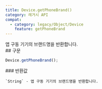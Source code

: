 ```yaml
---
title: Device.getPhoneBrand()
category: 레거시 API
compat:
  - category: legacy/Object/Device
    feature: getPhoneBrand
---
```


<Section>
  앱 구동 기기의 브랜드명을 반환합니다.
</Section>
<Section>
  ## 구문

  ~~~js
  Device.getPhoneBrand();
  ~~~

  <Section>
    ### 반환값

    `String` - 앱 구동 기기의 브랜드명을 반환합니다.
  </Section>
</Section>